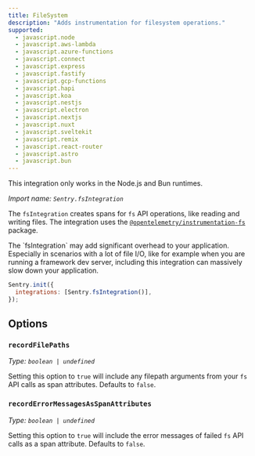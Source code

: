 ```yaml
---
title: FileSystem
description: "Adds instrumentation for filesystem operations."
supported:
  - javascript.node
  - javascript.aws-lambda
  - javascript.azure-functions
  - javascript.connect
  - javascript.express
  - javascript.fastify
  - javascript.gcp-functions
  - javascript.hapi
  - javascript.koa
  - javascript.nestjs
  - javascript.electron
  - javascript.nextjs
  - javascript.nuxt
  - javascript.sveltekit
  - javascript.remix
  - javascript.react-router
  - javascript.astro
  - javascript.bun
---
```


<Alert>

This integration only works in the Node.js and Bun runtimes.

</Alert>

_Import name: `Sentry.fsIntegration`_

The `fsIntegration` creates spans for `fs` API operations, like reading and writing files. The integration uses the [`@opentelemetry/instrumentation-fs`](https://www.npmjs.com/package/@opentelemetry/instrumentation-fs) package.

<Alert level="warning" title="Potential Performance Overhead">
  The `fsIntegration` may add significant overhead to your application.
  Especially in scenarios with a lot of file I/O, like for example when you are
  running a framework dev server, including this integration can massively slow
  down your application.
</Alert>

```JavaScript
Sentry.init({
  integrations: [Sentry.fsIntegration()],
});
```

## Options

### `recordFilePaths`

_Type: `boolean | undefined`_

Setting this option to `true` will include any filepath arguments from your `fs` API calls as span attributes.
Defaults to `false`.

### `recordErrorMessagesAsSpanAttributes`

_Type: `boolean | undefined`_

Setting this option to `true` will include the error messages of failed `fs` API calls as a span attribute.
Defaults to `false`.
